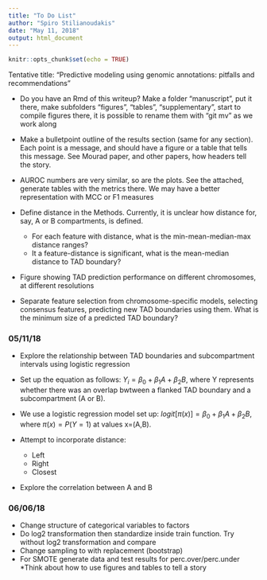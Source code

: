 ```yaml
---
title: "To Do List"
author: "Spiro Stilianoudakis"
date: "May 11, 2018"
output: html_document
---
```


```r
knitr::opts_chunk$set(echo = TRUE)
```

Tentative title: "Predictive modeling using genomic annotations: pitfalls and recommendations"

- Do you have an Rmd of this writeup? Make a folder “manuscript”, put it there, make subfolders “figures”, “tables”, “supplementary”, start to compile figures there, it is possible to rename them with “git mv” as we work along
- Make a bulletpoint outline of the results section (same for any section). Each point is a message, and should have a figure or a table that tells this message. See Mourad paper, and other papers, how headers tell the story.
- AUROC numbers are very similar, so are the plots. See the attached, generate tables with the metrics there. We may have a better representation with MCC or F1 measures
- Define distance in the Methods. Currently, it is unclear how distance for, say, A or B compartments, is defined. 
    - For each feature with distance, what is the min-mean-median-max distance ranges? 
    - It a feature-distance is significant, what is the mean-median distance to TAD boundary?

- Figure showing TAD prediction performance on different chromosomes, at different resolutions

- Separate feature selection from chromosome-specific models, selecting consensus features, predicting new TAD boundaries using them. What is the minimum size of a predicted TAD boundary?

### 05/11/18

* Explore the relationship between TAD boundaries and subcompartment intervals using logistic regression

* Set up the equation as follows: $Y_{i} = \beta_{0} + \beta_{1}A +\beta_{2}B$, where Y represents whether there was an overlap bwtween a flanked TAD boundary and a subcompartment (A or B).

* We use a logistic regression model set up: $logit[\pi(x)] = \beta_{0} + \beta_{1}A +\beta_{2}B$, where $\pi(x) = P(Y=1)$ at values x=(A,B).

* Attempt to incorporate distance:
    + Left
    + Right
    + Closest
    
* Explore the correlation between A and B
    

### 06/06/18

* Change structure of categorical variables to factors
* Do log2 transformation then standardize inside train function. Try without log2 transformation and compare
* Change sampling to with replacement (bootstrap)
* For SMOTE generate data and test results for perc.over/perc.under
*Think about how to use figures and tables to tell a story

